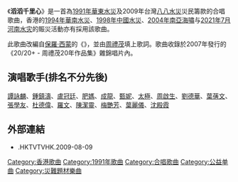 {{unreferenced|time=2014-05-25T13:31:33+00:00}}
{{Infobox song
| name       = 滔滔千里心
| cover      = 
| alt        =
| type       = 
| artist     = [[周禮茂|周禮茂]]
| album      = [[20/20+_-_周禮茂20年作品集|20/20+ - 周禮茂20年作品集]]
| released   = {{Start date|2007|}}
| format     = 
| recorded   = 
| studio     = 
| venue      =
| genre      = [[粵語流行音樂|粵語流行音樂]]
| length     = 
| label      = 
| composer   = [[保羅·西蒙|保羅·西蒙]]《{{link-en|Bridge over troubled water|Bridge over troubled water}}》
| lyricist   = [[周禮茂|周禮茂]]
| arranger   = Richard Yuen
| producer   = 
| prev_title =
| prev_year  =
| next_title = 
| next_year  = 
| misc       = {{External music video|1={{YouTube|IpWZzKTis0k|《滔滔千里心》}}}}
}}
《'''滔滔千里心'''》是一首為[[1991年華東水災|1991年華東水災]]及2009年台灣[[八八水災|八八水災]]災民籌款的合唱歌曲，香港的[[1994年華南水災|1994年華南水災]]、[[1998年中國水災|1998年中國水災]]、[[2004年印度洋大地震|2004年南亞海嘯]]与[[2021年7月河南水灾|2021年7月河南水灾]]的賑災活動亦有採用該歌曲。

此歌曲改編自[[保羅·西蒙|保羅·西蒙]]的《{{link-en|Bridge over troubled water|Bridge over troubled water}}》，並由[[周禮茂|周禮茂]]填上歌詞。歌曲收錄於2007年發行的《20/20+ - 周禮茂20年作品集》雜錦唱片內。

==演唱歌手(排名不分先後)==
[[譚詠麟|譚詠麟]]、[[鍾鎮濤|鍾鎮濤]]、[[盧冠廷|盧冠廷]]、[[肥媽|肥媽]]、[[成龍|成龍]]、[[甄妮|甄妮]]、[[太極樂隊|太極]]、[[周啟生|周啟生]]、[[劉德華|劉德華]]、[[葉蒨文|葉蒨文]]、[[張學友|張學友]]、[[杜德偉|杜德偉]]、[[羅文|羅文]]、[[陳潔靈|陳潔靈]]、[[梅艷芳|梅艷芳]]、[[葉麗儀|葉麗儀]]、[[沈殿霞|沈殿霞]]

==外部連結==
* {{youtube|IpWZzKTis0k|滔滔千里心}}.HKTVTVHK.2009-08-09

[[Category:香港歌曲|Category:香港歌曲]]
[[Category:1991年歌曲|Category:1991年歌曲]]
[[Category:合唱歌曲|Category:合唱歌曲]]
[[Category:公益单曲|Category:公益单曲]]
[[Category:災難題材樂曲|Category:災難題材樂曲]]